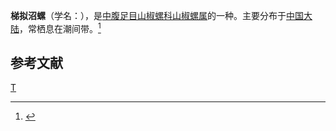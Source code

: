 {{Speciesbox
| taxon = Assiminea scalaris
| binomial_authority = 
}}
'''梯拟沼螺'''（学名：''{{lang|la|Assiminea scalaris}}''），是[[中腹足目|中腹足目]][[山椒螺科|山椒螺科]][[山椒螺属|山椒螺属]]的一种。主要分布于[[中国大陆|中国大陆]]，常栖息在潮间带。<ref>{{cite web|url=http://shell.sinica.edu.tw/chinese/shellbase_detail.php?science_no=5543|title=国际贝库：梯拟沼螺|publisher=台湾贝类资料库|accessdate=2009-08-11|archive-date=2019-04-02|archive-url=https://web.archive.org/web/20190402224313/http://shell.sinica.edu.tw/chinese/shellbase_detail.php?science_no=5543|dead-url=no}}</ref>

== 参考文献 ==
{{reflist}}
{{taxonbar}}
[[Category:山椒螺属|T]]